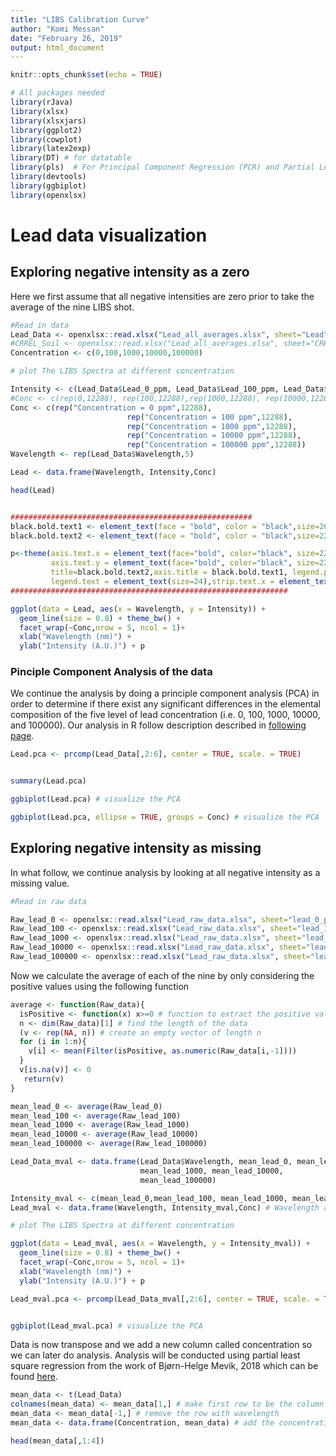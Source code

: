 ```yaml
---
title: "LIBS Calibration Curve"
author: "Komi Messan"
date: "February 26, 2019"
output: html_document
---
```


```r
knitr::opts_chunk$set(echo = TRUE)
```


```r
# All packages needed
library(rJava)
library(xlsx)
library(xlsxjars)
library(ggplot2)
library(cowplot)
library(latex2exp)
library(DT) # for datatable
library(pls)  # For Principal Component Regression (PCR) and Partial Least Squares Regression (PLSR)
library(devtools)
library(ggbiplot)
library(openxlsx)
```


# Lead data visualization 

## Exploring negative intensity as a zero

Here we first assume that all negative intensities are zero prior to take the average of the nine LIBS shot.


```r
#Read in data
Lead_Data <- openxlsx::read.xlsx("Lead_all_averages.xlsx", sheet="Lead", colNames = TRUE)
#CRREL_Soil <- openxlsx::read.xlsx("Lead_all_averages.xlsx", sheet="CRREL Soils", colNames = TRUE)
Concentration <- c(0,100,1000,10000,100000)
```




```r
# plot The LIBS Spectra at different concentration

Intensity <- c(Lead_Data$Lead_0_ppm, Lead_Data$Lead_100_ppm, Lead_Data$Lead_1000_ppm, Lead_Data$Lead_10000_ppm, Lead_Data$Lead_100000_ppm)
#Conc <- c(rep(0,12288), rep(100,12288),rep(1000,12288), rep(10000,12288),rep(100000,12288))
Conc <- c(rep("Concentration = 0 ppm",12288),
                          rep("Concentration = 100 ppm",12288),
                          rep("Concentration = 1000 ppm",12288),
                          rep("Concentration = 10000 ppm",12288),
                          rep("Concentration = 100000 ppm",12288))
Wavelength <- rep(Lead_Data$Wavelength,5)

Lead <- data.frame(Wavelength, Intensity,Conc)

head(Lead)


######################################################
black.bold.text1 <- element_text(face = "bold", color = "black",size=26) # x and y axis
black.bold.text2 <- element_text(face = "bold", color = "black",size=22) # title

p<-theme(axis.text.x = element_text(face="bold", color="black", size=22),
         axis.text.y = element_text(face="bold", color="black", size=22),
         title=black.bold.text2,axis.title = black.bold.text1, legend.position = "bottom",
         legend.text = element_text(size=24),strip.text.x = element_text(face="bold",size=22))
##############################################################

ggplot(data = Lead, aes(x = Wavelength, y = Intensity)) +
  geom_line(size = 0.8) + theme_bw() +
  facet_wrap(~Conc,nrow = 5, ncol = 1)+ 
  xlab("Wavelength (nm)") +
  ylab("Intensity (A.U.)") + p

```

### Pinciple Component Analysis of the data

We continue the analysis by doing a principle component analysis (PCA) in order to determine if there exist any significant differences in the elemental composition of the five level of lead concentration (i.e. 0, 100, 1000, 10000, and 100000). Our analysis in R follow description described in [following page](https://www.datacamp.com/community/tutorials/pca-analysis-r).


```r
Lead.pca <- prcomp(Lead_Data[,2:6], center = TRUE, scale. = TRUE)


summary(Lead.pca)

ggbiplot(Lead.pca) # visualize the PCA

```



```r
ggbiplot(Lead.pca, ellipse = TRUE, groups = Conc) # visualize the PCA
```

## Exploring negative intensity as missing 

In what follow, we continue analysis by looking at all negative intensity as a missing value.

```r
#Read in raw data

Raw_lead_0 <- openxlsx::read.xlsx("Lead_raw_data.xlsx", sheet="lead_0_ppm", colNames = TRUE)
Raw_lead_100 <- openxlsx::read.xlsx("Lead_raw_data.xlsx", sheet="lead_100_ppm", colNames = TRUE)
Raw_lead_1000 <- openxlsx::read.xlsx("Lead_raw_data.xlsx", sheet="lead_1000_ppm", colNames = TRUE)
Raw_lead_10000 <- openxlsx::read.xlsx("Lead_raw_data.xlsx", sheet="lead_10000_ppm", colNames = TRUE)
Raw_lead_100000 <- openxlsx::read.xlsx("Lead_raw_data.xlsx", sheet="lead_100000_ppm", colNames = TRUE)
```

 Now we calculate the average of each of the nine by only considering the positive values using the following function
 
```r

average <- function(Raw_data){
  isPositive <- function(x) x>=0 # function to extract the positive value
  n <- dim(Raw_data)[1] # find the length of the data
  (v <- rep(NA, n)) # create an empty vector of length n
  for (i in 1:n){
    v[i] <- mean(Filter(isPositive, as.numeric(Raw_data[i,-1])))
  }
  v[is.na(v)] <- 0
   return(v)
}

mean_lead_0 <- average(Raw_lead_0)
mean_lead_100 <- average(Raw_lead_100)
mean_lead_1000 <- average(Raw_lead_1000)
mean_lead_10000 <- average(Raw_lead_10000)
mean_lead_100000 <- average(Raw_lead_100000)

Lead_Data_mval <- data.frame(Lead_Data$Wavelength, mean_lead_0, mean_lead_100,
                             mean_lead_1000, mean_lead_10000, 
                             mean_lead_100000)

Intensity_mval <- c(mean_lead_0,mean_lead_100, mean_lead_1000, mean_lead_10000, mean_lead_100000)
Lead_mval <- data.frame(Wavelength, Intensity_mval,Conc) # Wavelength and Conc are in previous block code

```
 
 
 
```r
# plot The LIBS Spectra at different concentration

ggplot(data = Lead_mval, aes(x = Wavelength, y = Intensity_mval)) +
  geom_line(size = 0.8) + theme_bw() +
  facet_wrap(~Conc,nrow = 5, ncol = 1)+ 
  xlab("Wavelength (nm)") +
  ylab("Intensity (A.U.)") + p

```


 
```r
Lead_mval.pca <- prcomp(Lead_Data_mval[,2:6], center = TRUE, scale. = TRUE)


ggbiplot(Lead_mval.pca) # visualize the PCA

```





Data is now transpose and we add a new column called concentration so we can later do analysis. Analysis will be conducted using partial least square regression from the work of Bjørn-Helge Mevik, 2018 which can be found [here](https://cran.r-project.org/web/packages/pls/vignettes/pls-manual.pdf).


```r
mean_data <- t(Lead_Data)
colnames(mean_data) <- mean_data[1,] # make first row to be the column names
mean_data <- mean_data[-1,] # remove the row with wavelength
mean_data <- data.frame(Concentration, mean_data) # add the concentration column

head(mean_data[,1:4])
```






